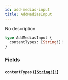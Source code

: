 ```yaml
---
id: add-medias-input
title: AddMediasInput
---
```


No description

```graphql
type AddMediasInput {
  contentTypes: [String!]!
}
```

### Fields

#### `contentTypes` ([`[String!]!`](/graphql/scalars/string))
